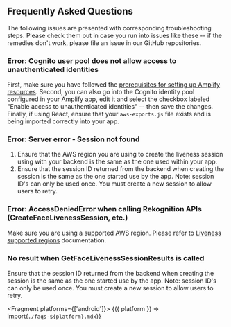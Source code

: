 
## Frequently Asked Questions

The following issues are presented with corresponding troubleshooting steps. Please check them out in case you run into issues like these -- if the remedies don't work, please file an issue in our GitHub repositories.

### Error: Cognito user pool does not allow access to unauthenticated identities

First, make sure you have followed the [prerequisites for setting up Amplify resources](#step-1-configure-auth). Second, you can also go into the Cognito identity pool configured in your Amplify app, edit it and select the checkbox labeled "Enable access to unauthenticated identities" -- then save the changes. Finally, if using React, ensure that your `aws-exports.js` file exists and is being imported correctly into your app.

### Error: Server error - Session not found 

1. Ensure that the AWS region you are using to create the liveness session using with your backend is the same as the one used within your app.
2. Ensure that the session ID returned from the backend when creating the session is the same as the one started use by the app. Note: session ID's can only be used once. You must create a new session to allow users to retry.

### Error: AccessDeniedError when calling Rekognition APIs (CreateFaceLivenessSession, etc.)

Make sure you are using a supported AWS region. Please refer to [Liveness supported regions](https://aws.amazon.com/rekognition/face-liveness/#FAQs) documentation.

### No result when GetFaceLivenessSessionResults is called

Ensure that the session ID returned from the backend when creating the session is the same as the one started use by the app. Note: session ID's can only be used once. You must create a new session to allow users to retry.

<Fragment platforms={['android']}>
  {({ platform }) => import(`./faqs-${platform}.mdx`)}
</Fragment>